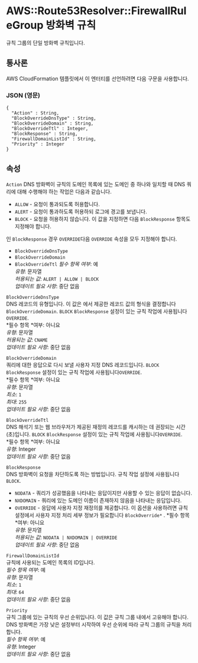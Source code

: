 # AWS::Route53Resolver::FirewallRuleGroup 방화벽 규칙

규칙 그룹의 단일 방화벽 규칙입니다.

## 통사론

AWS CloudFormation 템플릿에서 이 엔터티를 선언하려면 다음 구문을 사용합니다.

### JSON (영문)

```
{
  "Action" : String,
  "BlockOverrideDnsType" : String,
  "BlockOverrideDomain" : String,
  "BlockOverrideTtl" : Integer,
  "BlockResponse" : String,
  "FirewallDomainListId" : String,
  "Priority" : Integer
}
```

## 속성

`Action` DNS 방화벽이 규칙의 도메인 목록에 있는 도메인 중 하나와 일치할 때 DNS 쿼리에 대해 수행해야 하는 작업은 다음과 같습니다.

- `ALLOW` - 요청이 통과되도록 허용합니다.
- `ALERT` - 요청이 통과하도록 허용하되 로그에 경고를 보냅니다.
- `BLOCK` - 요청을 허용하지 않습니다. 이 값을 지정하면 다음 `BlockResponse` 항목도 지정해야 합니다.

인 `BlockResponse` 경우 `OVERRIDE`다음 `OVERRIDE` 속성을 모두 지정해야 합니다.

- `BlockOverrideDnsType`
- `BlockOverrideDomain`
- `BlockOverrideTtl`
  _필수 항목 여부_: 예  
  _유형_: 문자열  
  _허용되는 값_: `ALERT | ALLOW | BLOCK`  
  _업데이트 필요 사항_: 중단 없음

`BlockOverrideDnsType`  
DNS 레코드의 유형입니다. 이 값은 에서 제공한 레코드 값의 형식을 결정합니다`BlockOverrideDomain`. `BLOCK` `BlockResponse` 설정이 있는 규칙 작업에 사용됩니다`OVERRIDE`.  
*필수 항목 *여부: 아니요  
_유형_: 문자열  
_허용되는 값_: `CNAME`  
_업데이트 필요 사항_: 중단 없음

`BlockOverrideDomain`  
쿼리에 대한 응답으로 다시 보낼 사용자 지정 DNS 레코드입니다. `BLOCK` `BlockResponse` 설정이 있는 규칙 작업에 사용됩니다`OVERRIDE`.  
*필수 항목 *여부: 아니요  
_유형_: 문자열  
_최소_: `1`  
_최대_: `255`  
_업데이트 필요 사항_: 중단 없음

`BlockOverrideTtl`  
DNS 해석기 또는 웹 브라우저가 제공된 재정의 레코드를 캐시하는 데 권장되는 시간(초)입니다. `BLOCK` `BlockResponse` 설정이 있는 규칙 작업에 사용됩니다`OVERRIDE`.  
*필수 항목 *여부: 아니요  
_유형_: Integer  
_업데이트 필요 사항_: 중단 없음

`BlockResponse`  
DNS 방화벽이 요청을 차단하도록 하는 방법입니다. 규칙 작업 설정에 사용됩니다 `BLOCK`.

- `NODATA` - 쿼리가 성공했음을 나타내는 응답이지만 사용할 수 있는 응답이 없습니다.
- `NXDOMAIN` - 쿼리에 있는 도메인 이름이 존재하지 않음을 나타내는 응답입니다.
- `OVERRIDE` - 응답에 사용자 지정 재정의를 제공합니다. 이 옵션을 사용하려면 규칙 설정에서 사용자 지정 처리 세부 정보가 필요합니다 `BlockOverride*` .
  *필수 항목 *여부: 아니요  
  _유형_: 문자열  
  _허용되는 값_: `NODATA | NXDOMAIN | OVERRIDE`  
  _업데이트 필요 사항_: 중단 없음

`FirewallDomainListId`  
규칙에 사용되는 도메인 목록의 ID입니다.  
_필수 항목 여부_: 예  
_유형_: 문자열  
_최소_: `1`  
_최대_: `64`  
_업데이트 필요 사항_: 중단 없음

`Priority`  
규칙 그룹에 있는 규칙의 우선 순위입니다. 이 값은 규칙 그룹 내에서 고유해야 합니다. DNS 방화벽은 가장 낮은 설정부터 시작하여 우선 순위에 따라 규칙 그룹의 규칙을 처리합니다.  
_필수 항목 여부_: 예  
_유형_: Integer  
_업데이트 필요 사항_: 중단 없음

